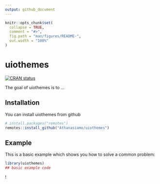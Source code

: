 ```yaml
---
output: github_document
---
```


<!-- README.md is generated from README.Rmd. Please edit that file -->

```r
knitr::opts_chunk$set(
  collapse = TRUE,
  comment = "#>",
  fig.path = "man/figures/README-",
  out.width = "100%"
)
```

# uiothemes

<!-- badges: start -->
[![CRAN status](https://www.r-pkg.org/badges/version/uiothemes)](https://CRAN.R-project.org/package=uiothemes)
<!-- badges: end -->

The goal of uiothemes is to ...

## Installation
You can install uiothemes from github
```r
# install.packages("remotes")
remotes::install_github("Athanasiamo/uiothemes")
```

<!-- You can install the released version of uiothemes from [CRAN](https://CRAN.R-project.org) with: -->

<!-- ``` r -->
<!-- install.packages("uiothemes") -->
<!-- ``` -->

## Example

This is a basic example which shows you how to solve a common problem:

```r
library(uiothemes)
## basic example code
```
!
